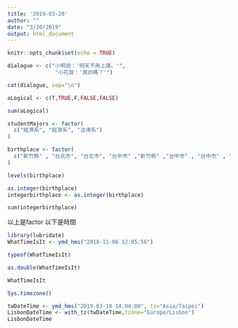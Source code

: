 ```yaml
---
title: '2019-03-20'
author: ""
date: "3/20/2019"
output: html_document
---
```


```r
knitr::opts_chunk$set(echo = TRUE)
```

```r
dialogue <- c("小明說：'明天不用上課。'",
               "小花說：'真的嗎？'")

cat(dialogue, sep="\n")

```

```r
aLogical <- c(T,TRUE,F,FALSE,FALSE)

sum(aLogical)
```

```r
studentMajors <- factor(
  c("經濟系", "經濟系", "法律系")
)
```

```r
birthplace <- factor(
  c("新竹縣" , "台北市", "台北市", "台中市" ,"新竹縣" ,"台中市" , "台中市" , "新竹縣")
)

levels(birthplace)

as.integer(birthplace)
integerbirthplace <- as.integer(birthplace)

sum(integerbirthplace)
```


以上是factor
以下是時間


```r
library(lubridate)
WhatTimeIsIt <- ymd_hms("2018-11-06 12:05:56")
```


```r
typeof(WhatTimeIsIt)
```

```r
as.double(WhatTimeIsIt)
```

```r
WhatTimeIsIt
```


```r
Sys.timezone()
```


```r
twDateTime <- ymd_hms("2019-03-18 14:04:00", tz="Asia/Taipei")
LisbonDateTime <- with_tz(twDateTime,tzone="Europe/Lisbon")
LisbonDateTime
```




